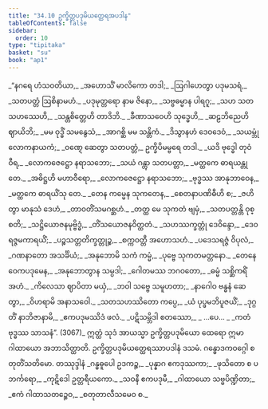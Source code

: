 ```yaml
---
title: "34.10 ဥက္ခိတ္တပဒုမိယတ္ထေရအပဒါန"
tableOfContents: false
sidebar:
  order: 10
type: "tipitaka"
basket: "su"
book: "ap1"
---
```



<DynamicBreadcrumb />

<Division number="129" book="ap1" e="ch" v="20" p="316">

<Paragraph number="3861" type="verses" book="ap1">
_“နဂရေ ဟံသဝတိယာ,_  
_အဟောသိံ မာလိကော တဒါ;_  
_ဩဂါဟေတွာ ပဒုမသရံ,_  
_သတပတ္တံ ဩစိနာမဟံ._  

</Paragraph>

</Division>
<Division number="130" book="ap1" e="ch" v="20" p="316">

<Paragraph number="3862" type="verses" book="ap1">
_ပဒုမုတ္တရော နာမ ဇိနော,_  
_သဗ္ဗဓမ္မာန ပါရဂူ;_  
_သဟ သတသဟဿေဟိ,_  
_သန္တစိတ္တေဟိ တာဒိဘိ._  

</Paragraph>

</Division>
<Division number="131" book="ap1" e="ch" v="20" p="316">

<Paragraph number="3863" type="verses" book="ap1">
_ခီဏာသဝေဟိ သုဒ္ဓေဟိ,_  
_ဆဠဘိညေဟိ ဈာယိဘိ;_  
_မမ ဝုဒ္ဓိံ သမနွေသံ,_  
_အာဂစ္ဆိ မမ သန္တိကံ._  

</Paragraph>

</Division>
<Division number="132" book="ap1" e="ch" v="20" p="316">

<Paragraph number="3864" type="verses" book="ap1">
_ဒိသွာနဟံ ဒေဝဒေဝံ,_  
_သယမ္ဘုံ လောကနာယကံ;_  
_ဝဏ္ဋေ ဆေတွာ သတပတ္တံ,_  
ဥက္ခိပိမမ္ဗရေ တဒါ._  

</Paragraph>

</Division>
<Division number="133" book="ap1" e="ch" v="20" p="316">

<Paragraph number="3865" type="verses" book="ap1">
_ယဒိ ဗုဒ္ဓေါ တုဝံ ဝီရ,_  
_လောကဇေဋ္ဌော နရာသဘော;_  
_သယံ ဂန္တွာ သတပတ္တာ,_  
_မတ္ထကေ ဓာရယန္တု တေ._  

</Paragraph>

</Division>
<Division number="134" book="ap1" e="ch" v="20" p="316">

<Paragraph number="3866" type="verses" book="ap1">
_အဓိဋ္ဌဟိ မဟာဝီရော,_  
_လောကဇေဋ္ဌော နရာသဘော;_  
_ဗုဒ္ဓဿ အာနုဘာဝေန,_  
_မတ္ထကေ ဓာရယိံသု တေ._  

</Paragraph>

</Division>
<Division number="135" book="ap1" e="ch" v="20" p="316">

<Paragraph number="3867" type="verses" book="ap1">
_တေန ကမ္မေန သုကတေန,_  
_စေတနာပဏိဓီဟိ စ;_  
_ဇဟိတွာ မာနုသံ ဒေဟံ,_  
_တာဝတိံသမဂစ္ဆဟံ._  

</Paragraph>

</Division>
<Division number="136" book="ap1" e="ch" v="20" p="317">

<Paragraph number="3868" type="verses" book="ap1">
_တတ္ထ မေ သုကတံ ဗျမှံ,_  
_သတပတ္တန္တိ ဝုစ္စတိ;_  
_သဋ္ဌိယောဇနမုဗ္ဗိဒ္ဓံ,_  
_တိံသယောဇနဝိတ္ထတံ._  

</Paragraph>

</Division>
<Division number="137" book="ap1" e="ch" v="20" p="317">

<Paragraph number="3869" type="verses" book="ap1">
_သဟဿက္ခတ္တုံ ဒေဝိန္ဒော,_  
_ဒေဝရဇ္ဇမကာရယိံ;_  
_ပဉ္စသတ္တတိက္ခတ္တုဉ္စ,_  
_စက္ကဝတ္တီ အဟောသဟံ._  

</Paragraph>

</Division>
<Division number="138" book="ap1" e="ch" v="20" p="317">

<Paragraph number="3870" type="verses" book="ap1">
_ပဒေသရဇ္ဇံ ဝိပုလံ,_  
_ဂဏနာတော အသင်္ခိယံ;_  
_အနုဘောမိ သကံ ကမ္မံ,_  
_ပုဗ္ဗေ သုကတမတ္တနော._  

</Paragraph>

</Division>
<Division number="139" book="ap1" e="ch" v="20" p="317">

<Paragraph number="3871" type="verses" book="ap1">
_တေနေဝေကပဒုမေန,_  
_အနုဘောတွာန သမ္ပဒါ;_  
_ဂေါတမဿ ဘဂဝတော,_  
_ဓမ္မံ သစ္ဆိကရိံ အဟံ._  

</Paragraph>

</Division>
<Division number="140" book="ap1" e="ch" v="20" p="317">

<Paragraph number="3872" type="verses" book="ap1">
_ကိလေသာ ဈာပိတာ မယှံ,_  
_ဘဝါ သဗ္ဗေ သမူဟတာ;_  
_နာဂေါဝ ဗန္ဓနံ ဆေတွာ,_  
_ဝိဟရာမိ အနာသဝေါ._  

</Paragraph>

</Division>
<Division number="141" book="ap1" e="ch" v="20" p="317">

<Paragraph number="3873" type="verses" book="ap1">
_သတသဟဿိတော ကပ္ပေ,_  
_ယံ ပုပ္ဖမဘိပူဇယိံ;_  
_ဒုဂ္ဂတိံ နာဘိဇာနာမိ,_  
_ဧကပဒုမဿိဒံ ဖလံ._  

</Paragraph>

</Division>
<Division number="142" book="ap1" e="ch" v="20" p="317">

<Paragraph number="3874" type="verses" book="ap1">
_ပဋိသမ္ဘိဒါ စတဿော,_  
_ …ပေ… _  
_ကတံ ဗုဒ္ဓဿ သာသနံ”. (3067)_  

</Paragraph>

<Paragraph number="3875" book="ap1">
ဣတ္ထံ သုဒံ အာယသ္မာ ဥက္ခိတ္တပဒုမိယော ထေရော ဣမာ ဂါထာယော အဘာသိတ္ထာတိ.

</Paragraph>
</Division>

<Paragraph number="3876" type="center" book="ap1">
ဥက္ခိတ္တပဒုမိယတ္ထေရဿာပဒါနံ ဒသမံ.



</Paragraph>

<Paragraph number="3877" type="center" book="ap1">
ဂန္ဓောဒကဝဂ္ဂေါ စတုတိံသတိမော.



</Paragraph>

<Paragraph number="3878" type="center" book="ap1">
တဿုဒ္ဒါနံ


</Paragraph>

<Paragraph number="3879" type="verses" book="ap1">
_ဂန္ဓဓူပေါ ဥဒကဉ္စ,_  
_ပုန္နာဂ ဧကဒုဿကာ;_  
_ဖုသိတော စ ပဘင်္ကရော,_  
_ကုဋိဒေါ ဥတ္တရီယကော._  

</Paragraph>

<Paragraph number="3880" type="verses" book="ap1">
_သဝနီ ဧကပဒုမီ,_  
_ဂါထာယော သဗ္ဗပိဏ္ဍိတာ;_  
_ဧကံ ဂါထာသတဉ္စေဝ,_  
_စတုတာလီသမေဝ စ._
</Paragraph>